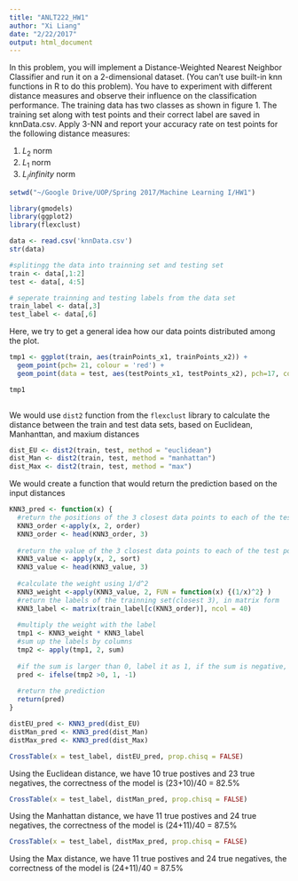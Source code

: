 ```yaml
---
title: "ANLT222_HW1"
author: "Xi Liang"
date: "2/22/2017"
output: html_document
---
```

In this problem, you will implement a Distance-Weighted Nearest Neighbor Classifier and run it on a 2-dimensional dataset. (You can’t use built-in knn functions in R to do this problem). You have to experiment with different distance measures and observe their influence on the classification performance.
The training data has two classes as shown in figure 1. The training set along with test points and their correct label are saved in knnData.csv.
Apply 3-NN and report your accuracy rate on test points for the following distance measures:

  1. $L_2$ norm
  2. $L_1$ norm
  3. $L_/infinity$ norm
  
```r
setwd("~/Google Drive/UOP/Spring 2017/Machine Learning I/HW1")
```

```r
library(gmodels)
library(ggplot2)
library(flexclust)
```


```r
data <- read.csv('knnData.csv')
str(data)
``` 

```r
#splitingg the data into trainning set and testing set
train <- data[,1:2]
test <- data[, 4:5]

# seperate trainning and testing labels from the data set
train_label <- data[,3]
test_label <- data[,6]
```

Here, we try to get a general idea how our data points distributed among the plot.
```r

tmp1 <- ggplot(train, aes(trainPoints_x1, trainPoints_x2)) +
  geom_point(pch= 21, colour = 'red') +
  geom_point(data = test, aes(testPoints_x1, testPoints_x2), pch=17, colour = 'green')

tmp1
  
```

We would use `dist2` function from the `flexclust` library to calculate the distance between the train and test data sets, based on Euclidean, Manhanttan, and maxium distances
```r
dist_EU <- dist2(train, test, method = "euclidean")
dist_Man <- dist2(train, test, method = "manhattan")
dist_Max <- dist2(train, test, method = "max")
```

We would create a function that would return the prediction based on the input distances
```r
KNN3_pred <- function(x) {
  #return the positions of the 3 closest data points to each of the test point 
  KNN3_order <-apply(x, 2, order)
  KNN3_order <- head(KNN3_order, 3)
  
  #return the value of the 3 closest data points to each of the test point
  KNN3_value <- apply(x, 2, sort)
  KNN3_value <- head(KNN3_value, 3)
  
  #calculate the weight using 1/d^2
  KNN3_weight <-apply(KNN3_value, 2, FUN = function(x) {(1/x)^2} )
  #return the labels of the trainning set(closest 3), in matrix form
  KNN3_label <- matrix(train_label[c(KNN3_order)], ncol = 40)
  
  #multiply the weight with the label
  tmp1 <- KNN3_weight * KNN3_label
  #sum up the labels by columns
  tmp2 <- apply(tmp1, 2, sum)
  
  #if the sum is larger than 0, label it as 1, if the sum is negative, label it as -1
  pred <- ifelse(tmp2 >0, 1, -1)
  
  #return the prediction
  return(pred)
}
```

```r
distEU_pred <- KNN3_pred(dist_EU)
distMan_pred <- KNN3_pred(dist_Man)
distMax_pred <- KNN3_pred(dist_Max)
```


```r
CrossTable(x = test_label, distEU_pred, prop.chisq = FALSE)
```
Using the Euclidean distance, we have 10 true postives and 23 true negatives, the correctness of the model is (23+10)/40 = 82.5%


```r
CrossTable(x = test_label, distMan_pred, prop.chisq = FALSE)
```
Using the Manhattan  distance, we have 11 true postives and 24 true negatives, the correctness of the model is (24+11)/40 = 87.5%


```r
CrossTable(x = test_label, distMax_pred, prop.chisq = FALSE)
```
Using the Max  distance, we have 11 true postives and 24 true negatives, the correctness of the model is (24+11)/40 = 87.5%
